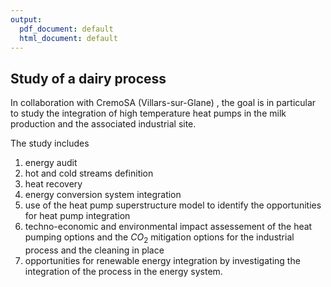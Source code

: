 ```yaml
---
output:
  pdf_document: default
  html_document: default
---
```


## Study of a dairy process

In collaboration with CremoSA (Villars-sur-Glane) , the goal is in particular to study the integration of high temperature heat pumps in the milk production and the associated industrial site.

The study includes

1. energy audit
2. hot and cold streams definition
3. heat recovery
4. energy conversion system integration
5. use of the heat pump superstructure model to identify the opportunities for heat pump integration
6. techno-economic and environmental impact assessement of the heat pumping options and the $CO_2$ mitigation options for the industrial process and the cleaning in place
7. opportunities for renewable energy integration by investigating the integration of the process in the energy system.


